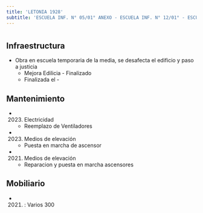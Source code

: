 ```yaml
---
title: 'LETONIA 1928'
subtitle: 'ESCUELA INF. N° 05/01° ANEXO - ESCUELA INF. N° 12/01° - ESCUELA INF. N° 05/01°'
---
```


#
## Infraestructura

* Obra en escuela temporaria de la media, se desafecta el edificio y paso a justicia 
    + Mejora Edilicia - Finalizado 
    + Finalizada el - 






## Mantenimiento

*  (2023) Electricidad 
    + Reemplazo de Ventiladores

*  (2023) Medios de elevación 
    + Puesta en marcha de ascensor

*  (2021) Medios de elevación 
    + Reparacion y puesta en marcha ascensores





## Mobiliario

*  (2021) : Varios 300 




